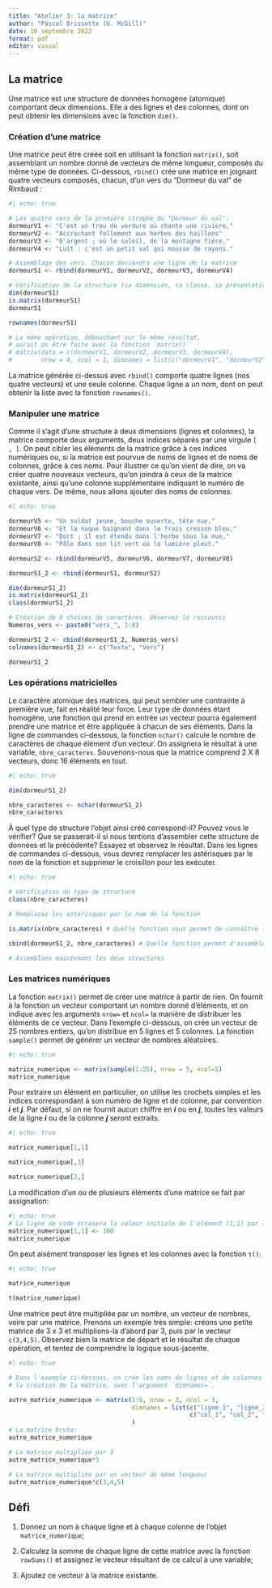 ```yaml
---
title: "Atelier 3: la matrice"
author: "Pascal Brissette (U. McGill)"
date: 10 septembre 2022
format: pdf
editor: visual
---
```


## La matrice

Une matrice est une structure de données homogène (atomique) comportant deux dimensions. Elle a des lignes et des colonnes, dont on peut obtenir les dimensions avec la fonction `dim()`.

### Création d'une matrice

Une matrice peut être créée soit en utilisant la fonction `matrix()`, soit assemblant un nombre donné de vecteurs de même longueur, composés du même type de données. Ci-dessous, `rbind()` crée une matrice en joignant quatre vecteurs composés, chacun, d'un vers du "Dormeur du val" de Rimbaud :

```r
#| echo: true

# Les quatre vers de la première strophe du "Dormeur du val":
dormeurV1 <- "C'est un trou de verdure où chante une rivière,"
dormeurV2 <- "Accrochant follement aux herbes des haillons"
dormeurV3 <- "D'argent ; où le soleil, de la montagne fière,"
dormeurV4 <- "Luit : c'est un petit val qui mousse de rayons."

# Assemblage des vers. Chacun deviendra une ligne de la matrice
dormeurS1 <- rbind(dormeurV1, dormeurV2, dormeurV3, dormeurV4)

# Vérification de la structure (sa dimension, sa classe, sa présentation)
dim(dormeurS1)
is.matrix(dormeurS1)
dormeurS1

rownames(dormeurS1)

# La même opération, débouchant sur le même résultat,
# aurait pu être faite avec la fonction `matrix()`
# matrix(data = c(dormeurV1, dormeurV2, dormeurV3, dormeurV4),
#        nrow = 4, ncol = 1, dimnames = list(c("dormeurV1", "dormeurV2", "dormeurV3", "dormeurV4")))


```

La matrice générée ci-dessus avec `rbind()` comporte quatre lignes (nos quatre vecteurs) et une seule colonne. Chaque ligne a un nom, dont on peut obtenir la liste avec la fonction `rownames()`.

### Manipuler une matrice

Comme il s'agit d'une structure à deux dimensions (lignes et colonnes), la matrice comporte deux arguments, deux indices séparés par une virgule `[ , ]`. On peut cibler les éléments de la matrice grâce à ces indices numériques ou, si la matrice est pourvue de noms de lignes et de noms de colonnes, grâce à ces noms. Pour illustrer ce qu'on vient de dire, on va créer quatre nouveaux vecteurs, qu'on joindra à ceux de la matrice existante, ainsi qu'une colonne supplémentaire indiquant le numéro de chaque vers. De même, nous allons ajouter des noms de colonnes.

```r
#| echo: true

dormeurV5 <- "Un soldat jeune, bouche ouverte, tête nue,"
dormeurV6 <- "Et la nuque baignant dans le frais cresson bleu,"
dormeurV7 <- "Dort ; il est étendu dans l'herbe sous la nue,"
dormeurV8 <- "Pâle dans son lit vert où la lumière pleut."

dormeurS2 <- rbind(dormeurV5, dormeurV6, dormeurV7, dormeurV8)

dormeurS1_2 <- rbind(dormeurS1, dormeurS2)

dim(dormeurS1_2)
is.matrix(dormeurS1_2)
class(dormeurS1_2)

# Création de 8 chaînes de caractères. Observez le raccourci
Numeros_vers <- paste0("vers_", 1:8)

dormeurS1_2 <- cbind(dormeurS1_2, Numeros_vers)
colnames(dormeurS1_2) <- c("Texte", "Vers")

dormeurS1_2

```

### Les opérations matricielles

Le caractère atomique des matrices, qui peut sembler une contrainte à première vue, fait en réalité leur force. Leur type de données étant homogène, une fonction qui prend en entrée un vecteur pourra également prendre une matrice et être appliquée à chacun de ses éléments. Dans la ligne de commandes ci-dessous, la fonction `nchar()` calcule le nombre de caractères de chaque élément d'un vecteur. On assignera le résultat à une variable, `nbre_caracteres`. Souvenons-nous que la matrice comprend 2 X 8 vecteurs, donc 16 éléments en tout.

```r
#| echo: true

dim(dormeurS1_2)

nbre_caracteres <- nchar(dormeurS1_2)
nbre_caracteres
```

À quel type de structure l'objet ainsi créé correspond-il? Pouvez vous le vérifier? Que se passerait-il si nous tentions d'assembler cette structure de données et la précédente? Essayez et observez le résultat. Dans les lignes de commandes ci-dessous, vous devrez remplacer les astérisques par le nom de la fonction et supprimer le croisillon pour les exécuter.

```r
#| echo: true

# Vérification du type de structure
class(nbre_caracteres)

# Remplacez les astérisques par le nom de la fonction 

is.matrix(nbre_caracteres) # Quelle fonction vous permet de connaître le type de structure de l'objet n_char?

cbind(dormeurS1_2, nbre_caracteres) # Quelle fonction permet d'assembler les colonnes de deux objets similaires ?

# Assemblons maintenant les deux structures

```

### Les matrices numériques

La fonction `matrix()` permet de créer une matrice à partir de rien. On fournit à la fonction un vecteur comportant un nombre donné d'éléments, et on indique avec les arguments `nrow=` et `ncol=` la manière de distribuer les éléments de ce vecteur. Dans l'exemple ci-dessous, on crée un vecteur de 25 nombres entiers, qu'on distribue en 5 lignes et 5 colonnes. La fonction `sample()` permet de générer un vecteur de nombres aléatoires.

```r
#| echo: true

matrice_numerique <- matrix(sample(1:25), nrow = 5, ncol=5)
matrice_numerique

```

Pour extraire un élément en particulier, on utilise les crochets simples et les indices correspondant à son numéro de ligne et de colonne, par convention ***i*** et ***j***. Par défaut, si on ne fournit aucun chiffre en ***i*** ou en ***j***, toutes les valeurs de la ligne ***i*** ou de la colonne ***j*** seront extraits.

```r
#| echo: true

matrice_numerique[1,1]

matrice_numerique[,3]

matrice_numerique[2,]


```

La modification d'un ou de plusieurs éléments d'une matrice se fait par assignation:

```r
#| echo: true
# La ligne de code écrasera la valeur initiale de l'élément [1,1] par la valeur 100.
matrice_numerique[1,1] <- 100
matrice_numerique

```

On peut aisément transposer les lignes et les colonnes avec la fonction `t()`:

```r
#| echo: true

matrice_numerique

t(matrice_numerique)

```

Une matrice peut être multipliée par un nombre, un vecteur de nombres, voire par une matrice. Prenons un exemple très simple: créons une petite matrice de 3 x 3 et multiplions-la d'abord par 3, puis par le vecteur `c(3,4,5)`. Observez bien la matrice de départ et le résultat de chaque opération, et tentez de comprendre la logique sous-jacente.

```r
#| echo: true

# Dans l'exemple ci-dessous, on crée les noms de lignes et de colonnes dès
# la création de la matrice, avec l'argument `dimnames=`.

autre_matrice_numerique <- matrix(1:9, nrow = 3, ncol = 3,
                                  dimnames = list(c("ligne_1", "ligne_2", "ligne_3"),
                                                  c("col_1", "col_2", "col_3"))
                                  )
# La matrice brute:
autre_matrice_numerique

# La matrice multipliée par 3
autre_matrice_numerique*3

# La matrice multipliée par un vecteur de même longueur
autre_matrice_numerique*c(3,4,5)

```

## Défi

1.  Donnez un nom à chaque ligne et à chaque colonne de l'objet `matrice_numerique`;

2.  Calculez la somme de chaque ligne de cette matrice avec la fonction `rowSums()` et assignez le vecteur résultant de ce calcul à une variable;

3.  Ajoutez ce vecteur à la matrice existante.
